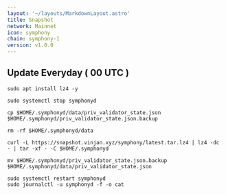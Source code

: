 ```yaml
---
layout: '~/layouts/MarkdownLayout.astro'
title: Snapshot
network: Mainnet
icon: symphony
chain: symphony-1
version: v1.0.0
---
```

Update Everyday ( 00 UTC )
---
```
sudo apt install lz4 -y
````
```
sudo systemctl stop symphonyd
```
```
cp $HOME/.symphonyd/data/priv_validator_state.json $HOME/.symphonyd/priv_validator_state.json.backup
```
```
rm -rf $HOME/.symphonyd/data
```
```
curl -L https://snapshot.vinjan.xyz/symphony/latest.tar.lz4 | lz4 -dc - | tar -xf - -C $HOME/.symphonyd
```
```
mv $HOME/.symphonyd/priv_validator_state.json.backup $HOME/.symphonyd/data/priv_validator_state.json
```
```
sudo systemctl restart symphonyd
sudo journalctl -u symphonyd -f -o cat
```
